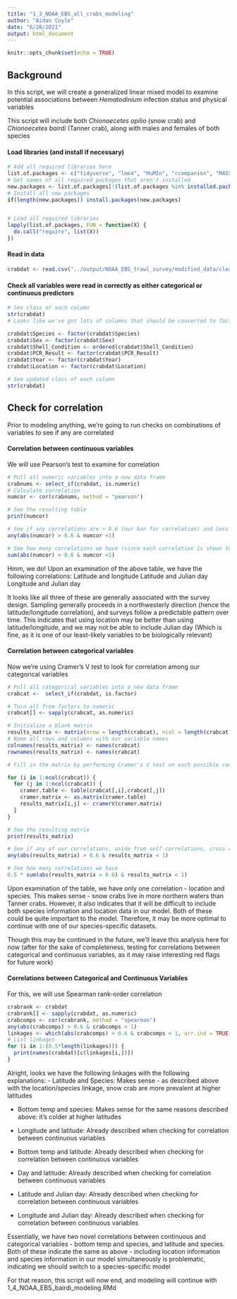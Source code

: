 ---
title: "1_3_NOAA_EBS_all_crabs_modeling"
author: "Aidan Coyle"
date: "6/28/2021"
output: html_document
---

```{r setup, include=FALSE}
knitr::opts_chunk$set(echo = TRUE)
```

## Background

In this script, we will create a generalized linear mixed model to examine potential associations between _Hematodinium_ infection status and physical variables

This script will include both _Chionoecetes opilio_ (snow crab) and _Chionoecetes bairdi_ (Tanner crab), along with males and females of both species

#### Load libraries (and install if necessary)

```{r libraries, message=FALSE, warning=FALSE}
# Add all required libraries here
list.of.packages <- c("tidyverse", "lme4", "MuMIn", "rcompanion", "MASS", "generalhoslem", "mgcv")
# Get names of all required packages that aren't installed
new.packages <- list.of.packages[!(list.of.packages %in% installed.packages()[, "Package"])]
# Install all new packages
if(length(new.packages)) install.packages(new.packages)


# Load all required libraries
lapply(list.of.packages, FUN = function(X) {
  do.call("require", list(X))
})
```

#### Read in data

```{r}
crabdat <- read.csv("../output/NOAA_EBS_trawl_survey/modified_data/cleaned_all_crabs.csv")
```

#### Check all variables were read in correctly as either categorical or continuous predictors

```{r}
# See class of each column
str(crabdat)
# Looks like we've got lots of columns that should be converted to factors!

crabdat$Species <- factor(crabdat$Species)
crabdat$Sex <- factor(crabdat$Sex)
crabdat$Shell_Condition <- ordered(crabdat$Shell_Condition)
crabdat$PCR_Result <- factor(crabdat$PCR_Result)
crabdat$Year <- factor(crabdat$Year)
crabdat$Location <- factor(crabdat$Location)

# See updated class of each column
str(crabdat)
```

## Check for correlation

Prior to modeling anything, we're going to run checks on combinations of variables to see if any are correlated

#### Correlation between continuous variables

We will use Pearson's test to examine for correlation

```{r}
# Pull all numeric variables into a new data frame
crabnums <- select_if(crabdat, is.numeric)
# Calculate correlation
numcor <- cor(crabnums, method = "pearson")

# See the resulting table
print(numcor)

# See if any correlations are > 0.6 (our bar for correlation) and less than 1 (since every variable is perfectly correlated with itself)
any(abs(numcor) > 0.6 & numcor <1)

# See how many correlations we have (since each correlation is shown twice - A vs B and B vs A - the true number of correlations is 1/2 this number)
sum(abs(numcor) > 0.6 & numcor <1)

```

Hmm, we do! Upon an examination of the above table, we have the following correlations:
Latitude and longitude
Latitude and Julian day
Longitude and Julian day

It looks like all three of these are generally associated with the survey design. Sampling generally proceeds in a northwesterly direction (hence the latitude/longitude correlation), and surveys follow a predictable pattern over time. This indicates that using location may be better than using latitude/longitude, and we may not be able to include Julian day (Which is fine, as it is one of our least-likely variables to be biologically relevant)

#### Correlation between categorical variables

Now we're using Cramer's V test to look for correlation among our categorical variables

```{r}
# Pull all categorical variables into a new data frame
crabcat <-  select_if(crabdat, is.factor)

# Turn all from factors to numeric
crabcat[] <- sapply(crabcat, as.numeric)

# Initialize a blank matrix
results_matrix <- matrix(nrow = length(crabcat), ncol = length(crabcat))
# Name all rows and columns with our variable names
colnames(results_matrix) <- names(crabcat)
rownames(results_matrix) <- names(crabcat)

# Fill in the matrix by performing Cramer's V test on each possible combination of factors

for (i in 1:ncol(crabcat)) {
  for (j in 1:ncol(crabcat)) {
    cramer.table <- table(crabcat[,i],crabcat[,j])
    cramer.matrix <- as.matrix(cramer.table)
    results_matrix[i,j] <- cramerV(cramer.matrix)
  }
}

# See the resulting matrix
print(results_matrix)

# See if any of our correlations, aside from self-correlations, cross our boundary of too much correlation
any(abs(results_matrix) > 0.6 & results_matrix < 1)

# See how many correlations we have
0.5 * sum(abs(results_matrix > 0.6) & results_matrix < 1)
```
Upon examination of the table, we have only one correlation - location and species. This makes sense - snow crabs live in more northern waters than Tanner crabs. However, it also indicates that it will be difficult to include both species information and location data in our model. Both of these could be quite important to the model. Therefore, it may be more optimal to continue with one of our species-specific datasets.

Though this may be continued in the future, we'll leave this analysis here for now (after for the sake of completeness, testing for correlations between categorical and continuous variables, as it may raise interesting red flags for future work)

#### Correlations between Categorical and Continuous Variables

For this, we will use Spearman rank-order correlation

```{r}
crabrank <- crabdat
crabrank[] <- sapply(crabdat, as.numeric)
crabcomps <- cor(crabrank, method = "spearman")
any(abs(crabcomps) > 0.6 & crabcomps < 1)
linkages <- which(abs(crabcomps) > 0.6 & crabcomps < 1, arr.ind = TRUE)
# List linkages
for (i in 1:(0.5*length(linkages))) {
  print(names(crabdat)[c(linkages[i,])])
}
```

Alright, looks we have the following linkages with the following explanations:
- Latitude and Species: Makes sense - as described above with the location/species linkage, snow crab are more prevalent at higher latitudes

- Bottom temp and species: Makes sense for the same reasons described above: it's colder at higher latitudes

- Longitude and latitude: Already described when checking for correlation between continuous variables

- Bottom temp and latitude: Already described when checking for correlation between continuous variables

- Day and latitude: Already described when checking for correlation between continuous variables

- Latitude and Julian day: Already described when checking for correlation between continuous variables

- Longitude and Julian day: Already described when checking for correlation between continuous variables

Essentially, we have two novel correlations between continuous and categorical variables - bottom temp and species, and latitude and species. Both of these indicate the same as above - including location information and species information in our model simultaneously is problematic, indicating we should switch to a species-specific model

For that reason, this script will now end, and modeling will continue with 1_4_NOAA_EBS_bairdi_modeling.RMd

